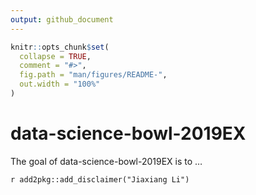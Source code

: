```yaml
---
output: github_document
---
```


<!-- README.md is generated from README.Rmd. Please edit that file -->

```r
knitr::opts_chunk$set(
  collapse = TRUE,
  comment = "#>",
  fig.path = "man/figures/README-",
  out.width = "100%"
)
```
# data-science-bowl-2019EX

<!-- badges: start -->
<!-- badges: end -->

The goal of data-science-bowl-2019EX is to ...

`r add2pkg::add_disclaimer("Jiaxiang Li")`
